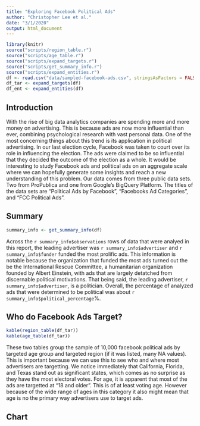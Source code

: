 ```yaml
---
title: "Exploring Facebook Political Ads"
author: "Christopher Lee et al."
date: "3/1/2020"
output: html_document
---
```

```r
library(knitr)
source("scripts/region_table.r")
source("scripts/age_table.r")
source("scripts/expand_targets.r")
source("scripts/get_summary_info.r")
source("scripts/expand_entities.r")
df <- read.csv("data/sampled-facebook-ads.csv", stringsAsFactors = FALSE)
df_tar <- expand_targets(df)
df_ent <- expand_entities(df)
```

## Introduction
  With the rise of big data analytics companies are spending more and more money on advertising. This is because ads are now more influential than ever, combining psychological research with vast personal data. One of the most concerning things about this trend is its application in political advertising. In our last election cycle, Facebook was taken to court over its role in influencing the election. The ads were claimed to be so influential that they decided the outcome of the election as a whole. It would be interesting to study Facebook ads and political ads on an aggregate scale where we can hopefully generate some insights and reach a new understanding of this problem. Our data comes from three public data sets. Two from ProPublica and one from Google's BigQuery Platform. The titles of the data sets are "Political Ads by Facebook", "Facebooks Ad Categories", and "FCC Political Ads".
  
## Summary
```r
summary_info <- get_summary_info(df)
```
Across the `r summary_info$observations` rows of data that were analyed in this report, the leading advertiser was `r summary_info$advertiser` and `r summary_info$funder` funded the most prolific ads. This information is notable because the organization that funded the most ads turned out the be the International Rescue Committee, a humanitarian organization founded by Albert Einstein, with ads that are largely detatched from discernable political motivations. That being said, the leading advertiser, `r summary_info$advertiser`, is a politician. Overall, the percentage of analyzed ads that were determined to be political was about `r summary_info$political_percentage`%.

## Who do Facebook Ads Target?
```r
kable(region_table(df_tar))
kable(age_table(df_tar))
```
These two tables group the sample of 10,000 facebook political ads by targeted age group and targeted region (if it was listed, many NA values). This is important because we can use this to see who and where most advertisers are targetting. We notice immediately that California, Florida, and Texas stand out as significant states, which comes as no surprise as they have the most electoral votes. For age, it is apparent that most of the ads are targetted at "18 and older". This is of at least voting age. However because of the wide range of ages in this category it also might mean that age is no the primary way advertisers use to target ads. 
  
## Chart
